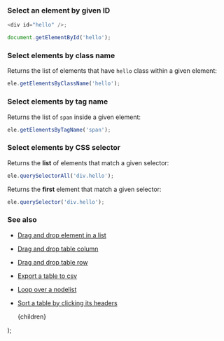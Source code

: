 
### Select an element by given ID

```js
<div id="hello" />;

document.getElementById('hello');
```

### Select elements by class name

Returns the list of elements that have `hello` class within a given element:

```js
ele.getElementsByClassName('hello');
```

### Select elements by tag name

Returns the list of `span` inside a given element:

```js
ele.getElementsByTagName('span');
```

### Select elements by CSS selector

Returns the **list** of elements that match a given selector:

```js
ele.querySelectorAll('div.hello');
```

Returns the **first** element that match a given selector:

```js
ele.querySelector('div.hello');
```

### See also

-   [Drag and drop element in a list](/drag-and-drop-element-in-a-list)
-   [Drag and drop table column](/drag-and-drop-table-column)
-   [Drag and drop table row](/drag-and-drop-table-row)
-   [Export a table to csv](/export-a-table-to-csv)
-   [Loop over a nodelist](/loop-over-a-nodelist)
-   [Sort a table by clicking its headers](/sort-a-table-by-clicking-its-headers)

    <PostLayout keywords="" title="Select an element or list of elements">
        {children}
    </PostLayout>
);
